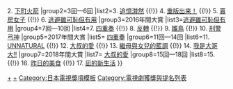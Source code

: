 <noinclude>
{{noteTA
|G1=JP Show
}}
</noinclude>{{Navbox
|name=CONFiDENCE日劇大獎最佳作品
|title=[[CONFiDENCE日劇大獎|<span style="color:#efb12a">CONFiDENCE日劇大獎<span>]]最佳作品
|basestyle=background-color:#0069be;color:#efb12a
|group1=1回—2回
|list1=1. [[民王]] {{!}} 2. [[下町火箭]] 
|group2=3回—6回
|list2=3. [[追憶潸然]] {{!}} 4. [[重版出来！]] {{!}} 5. [[賣房女子]] {{!}} 6. [[逃避雖可恥但有用]] 
|group3=2016年間大賞
|list3=[[逃避雖可恥但有用]]
|group4=7回—10回
|list4=7. [[四重奏 (日本電視劇)|四重奏]] {{!}} 8. [[反轉]] {{!}} 9. [[雛鳥 (連續劇)|雛鳥]] {{!}} 10. [[刑警弓神]]  
|group5=2017年間大賞
|list5= [[四重奏 (日本電視劇)|四重奏]]
|group6=11回—14回
|list6=11. [[UNNATURAL]] {{!}} 12. [[大叔的愛]] {{!}} 13. [[繼母與女兒的藍調]] {{!}} 14. [[我是大哥大!!]]
|group7=2018年間大賞
|list7= [[大叔的愛]]
|group8=15回—18回
|list8=15. {{link-ja|特攝宅女|トクサツガガガ#テレビドラマ}} {{!}} 16. [[昨日的美食]] {{!}} 17. [[凪的新生活]]
}}<noinclude>
[[Category:CONFiDENCE日劇大獎|+]]
[[Category:CONFiDENCE日劇大獎最佳作品|+]]
[[Category:日本電視獎項模板]]
[[Category:電視劇獲獎與提名列表]]
</noinclude>